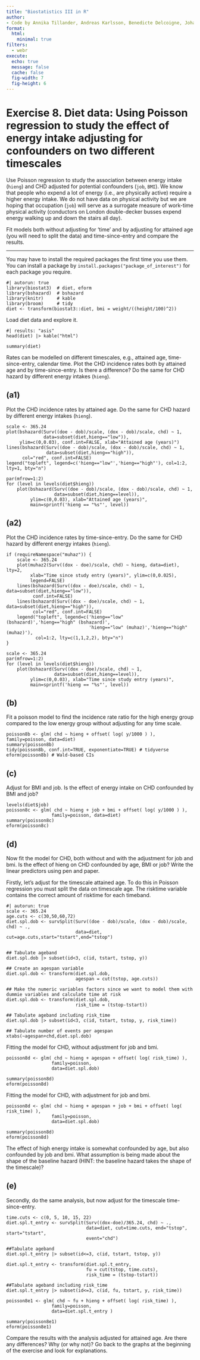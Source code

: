 ```yaml
---
title: "Biostatistics III in R"
author:
- Code by Annika Tillander, Andreas Karlsson, Benedicte Delcoigne, Johan Zetterqvist and Mark Clements
format:
  html:
    minimal: true
filters:
  - webr
execute:
  echo: true
  message: false
  cache: false
  fig-width: 7
  fig-height: 6
---
```



# Exercise 8. Diet data: Using Poisson regression to study the effect of energy intake adjusting for confounders on two different timescales #

Use Poisson regression to study the association between energy intake (`hieng`) and CHD adjusted for potential confounders (`job`, `BMI`). We know that people who expend a lot of energy (i.e., are physically active) require a higher energy intake. We do not have data on physical activity but we are hoping that occupation (`job`) will serve as a surrogate measure of work-time physical activity (conductors on London double-decker busses expend energy walking up and down the stairs all day).

Fit models both without adjusting for ‘time’ and by adjusting for attained age (you will need to split the data) and time-since-entry and compare the results.

-----------


You may have to install the required packages the first time you use them. You can install a package by `install.packages("package_of_interest")` for each package you require.

```webr-r
#| autorun: true
library(biostat3)  # diet, eform
library(bshazard)  # bshazard
library(knitr)     # kable
library(broom)     # tidy
diet <- transform(biostat3::diet, bmi = weight/((height/100)^2))
```

Load diet data and explore it.

```webr-r
#| results: "asis"
head(diet) |> kable("html")
```

```webr-r
summary(diet)
```

Rates can be modelled on different timescales, e.g., attained age, time-since-entry, calendar time. Plot the CHD incidence rates both by attained age and by time-since-entry. Is there a difference? Do the same for CHD hazard by different energy intakes (`hieng`).

## (a1) ##  
Plot the CHD incidence rates by attained age. Do the same for CHD hazard by different energy intakes (`hieng`). 


```webr-r
scale <- 365.24
plot(bshazard(Surv((doe - dob)/scale, (dox - dob)/scale, chd) ~ 1,
              data=subset(diet,hieng=="low")),
     ylim=c(0,0.03), conf.int=FALSE, xlab="Attained age (years)")
lines(bshazard(Surv((doe - dob)/scale, (dox - dob)/scale, chd) ~ 1,
               data=subset(diet,hieng=="high")),
      col="red", conf.int=FALSE)
legend("topleft", legend=c('hieng=="low"','hieng=="high"'), col=1:2, lty=1, bty="n")

par(mfrow=1:2)
for (level in levels(diet$hieng))
    plot(bshazard(Surv((doe - dob)/scale, (dox - dob)/scale, chd) ~ 1,
                  data=subset(diet,hieng==level)),
         ylim=c(0,0.03), xlab="Attained age (years)",
         main=sprintf('hieng == "%s"', level))
```

## (a2) ##  
Plot the CHD incidence rates by time-since-entry. Do the same for CHD hazard by different energy intakes (`hieng`).

```webr-r
if (requireNamespace("muhaz")) {
    scale <- 365.24
    plot(muhaz2(Surv((dox - doe)/scale, chd) ~ hieng, data=diet), lty=2,
         xlab="Time since study entry (years)", ylim=c(0,0.025),
         legend=FALSE)
    lines(bshazard(Surv((dox - doe)/scale, chd) ~ 1, data=subset(diet,hieng=="low")),
          conf.int=FALSE)
    lines(bshazard(Surv((dox - doe)/scale, chd) ~ 1, data=subset(diet,hieng=="high")),
          col="red", conf.int=FALSE)
    legend("topleft", legend=c('hieng=="low" (bshazard)','hieng=="high" (bshazard)',
                               'hieng=="low" (muhaz)','hieng=="high" (muhaz)'),
           col=1:2, lty=c(1,1,2,2), bty="n")
}

scale <- 365.24
par(mfrow=1:2)
for (level in levels(diet$hieng))
    plot(bshazard(Surv((dox - doe)/scale, chd) ~ 1,
                  data=subset(diet,hieng==level)),
         ylim=c(0,0.03), xlab="Time since study entry (years)",
         main=sprintf('hieng == "%s"', level))

```

## (b) ##  
Fit a poisson model to find the incidence rate ratio for the high energy group compared to the low energy group without adjusting for any time scale.

```webr-r
poisson8b <- glm( chd ~ hieng + offset( log( y/1000 ) ), family=poisson, data=diet)
summary(poisson8b)
tidy(poisson8b, conf.int=TRUE, exponentiate=TRUE) # tidyverse
eform(poisson8b) # Wald-based CIs
```

## (c) ##  
Adjust for BMI and job. Is the effect of energy intake on CHD confounded by BMI and job?

```webr-r
levels(diet$job)
poisson8c <- glm( chd ~ hieng + job + bmi + offset( log( y/1000 ) ),
                 family=poisson, data=diet)
summary(poisson8c)
eform(poisson8c)
```

## (d) ##  
Now fit the model for CHD, both without and with the adjustment for job and bmi. Is the effect of hieng on CHD confounded by age, BMI or job? Write the linear predictors using pen and paper.

Firstly, let’s adjust for the timescale attained age. To do this in Poisson regression you must split the data on timescale age. The risktime variable contains the correct amount of risktime for each timeband.


```webr-r
#| autorun: true
scale <- 365.24
age.cuts <- c(30,50,60,72)
diet.spl.dob <- survSplit(Surv((doe - dob)/scale, (dox - dob)/scale, chd) ~ .,
                          data=diet, cut=age.cuts,start="tstart",end="tstop")


## Tabulate ageband
diet.spl.dob |> subset(id<3, c(id, tstart, tstop, y))

## Create an agespan variable
diet.spl.dob <- transform(diet.spl.dob,
                          agespan = cut(tstop, age.cuts))

## Make the numeric variables factors since we want to model them with dummie variables and calculate time at risk
diet.spl.dob <- transform(diet.spl.dob,
                          risk_time = (tstop-tstart))

## Tabulate ageband including risk_time
diet.spl.dob |> subset(id<3, c(id, tstart, tstop, y, risk_time))

## Tabulate number of events per agespan
xtabs(~agespan+chd,diet.spl.dob)
```

Fitting the model for CHD, without adjustment for job and bmi.


```webr-r
poisson8d <- glm( chd ~ hieng + agespan + offset( log( risk_time) ),
                 family=poisson,
                 data=diet.spl.dob)

summary(poisson8d)
eform(poisson8d)
```

Fitting the model for CHD, with adjustment for job and bmi.

```webr-r
poisson8d <- glm( chd ~ hieng + agespan + job + bmi + offset( log( risk_time) ),
                 family=poisson,
                 data=diet.spl.dob)

summary(poisson8d)
eform(poisson8d)
```

The effect of high energy intake is somewhat confounded by age, but also confounded by job and bmi. What assumption is being made about the shape of the baseline hazard (HINT: the baseline hazard takes the shape of the timescale)?


## (e) ##
Secondly, do the same analysis, but now adjust for the timescale time-since-entry.

```webr-r
time.cuts <- c(0, 5, 10, 15, 22)
diet.spl.t_entry <- survSplit(Surv((dox-doe)/365.24, chd) ~ .,
                              data=diet, cut=time.cuts, end="tstop", start="tstart",
                              event="chd")

##Tabulate ageband
diet.spl.t_entry |> subset(id<=3, c(id, tstart, tstop, y))

diet.spl.t_entry <- transform(diet.spl.t_entry,
                              fu = cut(tstop, time.cuts),
                              risk_time = (tstop-tstart))

##Tabulate ageband including risk_time
diet.spl.t_entry |> subset(id<=3, c(id, fu, tstart, y, risk_time))

poisson8e1 <- glm( chd ~ fu + hieng + offset( log( risk_time) ),
                 family=poisson,
                 data=diet.spl.t_entry )

summary(poisson8e1)
eform(poisson8e1)

```
Compare the results with the analysis adjusted for attained age. Are there any differences? Why (or why not)? Go back to the graphs at the beginning of the exercise and look for explanations.

